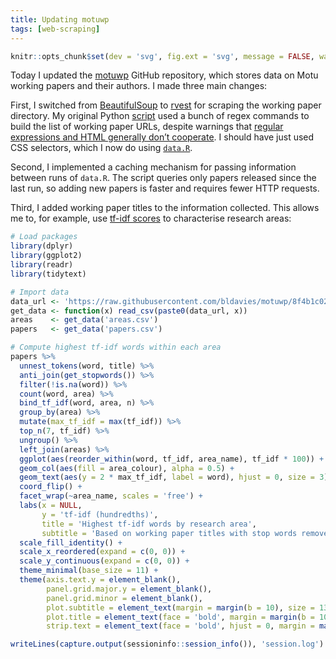 ```yaml
---
title: Updating motuwp
tags: [web-scraping]
---
```


```r
knitr::opts_chunk$set(dev = 'svg', fig.ext = 'svg', message = FALSE, warning = FALSE)
```

Today I updated the [motuwp](https://github.com/bldavies/motuwp) GitHub repository, which stores data on Motu working papers and their authors.
I made three main changes:

First, I switched from [BeautifulSoup](https://www.crummy.com/software/BeautifulSoup/) to [rvest](https://rvest.tidyverse.org) for scraping the working paper directory.
My original Python [script](https://github.com/bldavies/motuwp/blob/97c9074908367154fcdddb33d377feb45528e4ae/code/urls.py) used a bunch of regex commands to build the list of working paper URLs, despite warnings that [regular expressions and HTML generally don't cooperate](https://stackoverflow.com/questions/1732348/regex-match-open-tags-except-xhtml-self-contained-tags).
I should have just used CSS selectors, which I now do using [`data.R`](https://github.com/bldavies/motuwp/tree/8f4b1c02e04f8e5e45b4325195bb4f03ac0ee707/code/data.R).

Second, I implemented a caching mechanism for passing information between runs of `data.R`.
The script queries only papers released since the last run, so adding new papers is faster and requires fewer HTTP requests.

Third, I added working paper titles to the information collected.
This allows me to, for example, use [tf-idf scores](/blog/reading-ministerial-diaries/#computing-tf-idf-scores) to characterise research areas:

```r
# Load packages
library(dplyr)
library(ggplot2)
library(readr)
library(tidytext)

# Import data
data_url <- 'https://raw.githubusercontent.com/bldavies/motuwp/8f4b1c02e04f8e5e45b4325195bb4f03ac0ee707/data/'
get_data <- function(x) read_csv(paste0(data_url, x))
areas    <- get_data('areas.csv')
papers   <- get_data('papers.csv')

# Compute highest tf-idf words within each area
papers %>%
  unnest_tokens(word, title) %>%
  anti_join(get_stopwords()) %>%
  filter(!is.na(word)) %>%
  count(word, area) %>%
  bind_tf_idf(word, area, n) %>%
  group_by(area) %>%
  mutate(max_tf_idf = max(tf_idf)) %>%
  top_n(7, tf_idf) %>%
  ungroup() %>%
  left_join(areas) %>%
  ggplot(aes(reorder_within(word, tf_idf, area_name), tf_idf * 100)) +
  geom_col(aes(fill = area_colour), alpha = 0.5) +
  geom_text(aes(y = 2 * max_tf_idf, label = word), hjust = 0, size = 3) +
  coord_flip() +
  facet_wrap(~area_name, scales = 'free') +
  labs(x = NULL,
       y = 'tf-idf (hundredths)',
       title = 'Highest tf-idf words by research area',
       subtitle = 'Based on working paper titles with stop words removed') +
  scale_fill_identity() +
  scale_x_reordered(expand = c(0, 0)) +
  scale_y_continuous(expand = c(0, 0)) +
  theme_minimal(base_size = 11) +
  theme(axis.text.y = element_blank(),
        panel.grid.major.y = element_blank(),
        panel.grid.minor = element_blank(),
        plot.subtitle = element_text(margin = margin(b = 10), size = 13),
        plot.title = element_text(face = 'bold', margin = margin(b = 10), size = 16),
        strip.text = element_text(face = 'bold', hjust = 0, margin = margin(b = 5), size = 12))
```

```r
writeLines(capture.output(sessioninfo::session_info()), 'session.log')
```
